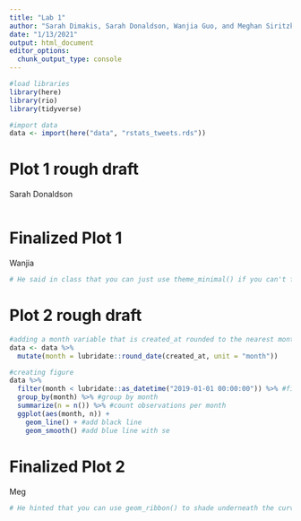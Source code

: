 ```yaml
---
title: "Lab 1"
author: "Sarah Dimakis, Sarah Donaldson, Wanjia Guo, and Meghan Siritzky"
date: "1/13/2021"
output: html_document
editor_options: 
  chunk_output_type: console
---
```


```r
#load libraries
library(here)
library(rio)
library(tidyverse)
```

```r
#import data
data <- import(here("data", "rstats_tweets.rds"))
```

# Plot 1 rough draft

Sarah Donaldson
```r

```


# Finalized Plot 1

Wanjia
```r
# He said in class that you can just use theme_minimal() if you can't figure out the background
```


# Plot 2 rough draft

```r
#adding a month variable that is created_at rounded to the nearest month
data <- data %>% 
  mutate(month = lubridate::round_date(created_at, unit = "month"))  

#creating figure
data %>% 
  filter(month < lubridate::as_datetime("2019-01-01 00:00:00")) %>% #filtering months before 2019
  group_by(month) %>% #group by month
  summarize(n = n()) %>% #count observations per month
  ggplot(aes(month, n)) +
    geom_line() + #add black line
    geom_smooth() #add blue line with se 


```


# Finalized Plot 2

Meg
```r
# He hinted that you can use geom_ribbon() to shade underneath the curve but it might be easier to just use geom_area()


```
